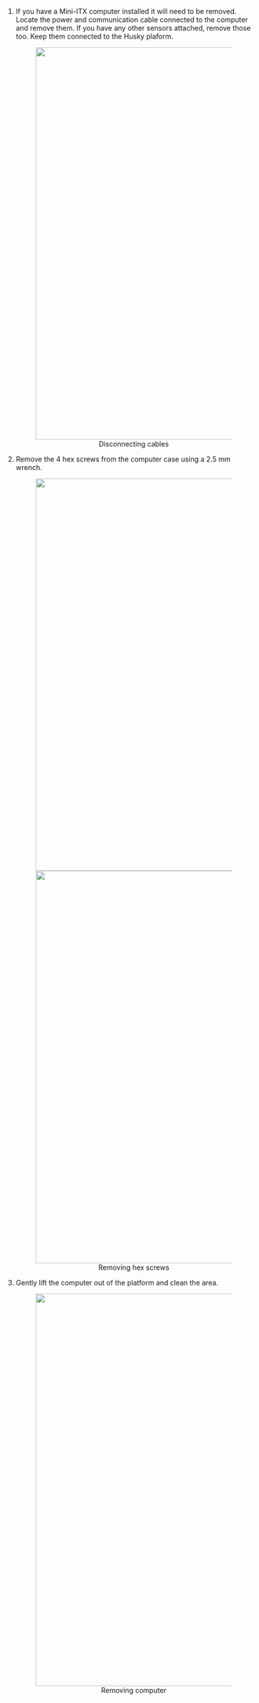 1. If you have a Mini-ITX computer installed it will need to be removed. Locate the power and
   communication cable connected to the computer and remove them. If you have any other sensors attached,
   remove those too. Keep them connected to the Husky plaform.

   <center>
     <figure>
       <img
         src="/img/computer_images/husky_pc_removal/1.jpg"
         width="800"
       />
       <figcaption>Disconnecting cables</figcaption>
     </figure>
   </center>

2. Remove the 4 hex screws from the computer case using a 2.5 mm wrench.

   <center>
     <figure>
       <img
         src="/img/computer_images/husky_pc_removal/2.jpg"
         width="800"
       />
       <img
         src="/img/computer_images/husky_pc_removal/3.jpg"
         width="800"
       />
       <figcaption>Removing hex screws</figcaption>
     </figure>
   </center>

3. Gently lift the computer out of the platform and clean the area.

   <center>
     <figure>
       <img
         src="/img/computer_images/husky_pc_removal/4.jpg"
         width="800"
       />
       <figcaption>Removing computer</figcaption>
     </figure>
   </center>
